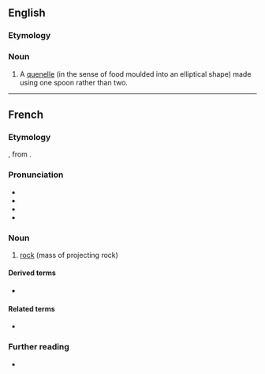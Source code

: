 ==English==

===Etymology===
{{etyl|fr|en}}

===Noun===
{{en-noun}}

# {{lb|en|cooking}} A [[quenelle]] (in the sense of food moulded into an elliptical shape) made using one spoon rather than two.

----

==French==

===Etymology===
{{der|fr|fro|rochier}}, from {{m|fr|roche}}.

===Pronunciation===
* {{fr-IPA}}
* {{audio|fr|Fr-rocher.ogg|Audio (France, Paris)}}
* {{rhymes|fr|e}}
* {{homophones|fr|rochers}}

===Noun===
{{fr-noun|m}}

# [[rock]] (mass of projecting rock)

====Derived terms====
* {{l|fr|hirondelle de rochers}}

====Related terms====
* {{l|fr|roche}}

===Further reading===
* {{R:TLFi}}